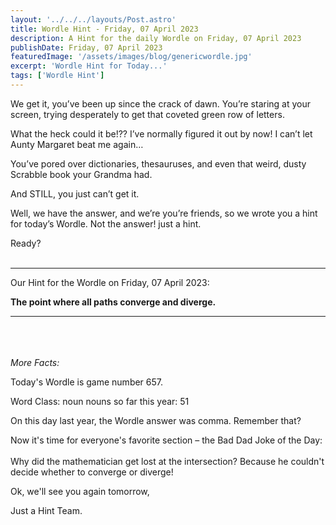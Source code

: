```yaml
---
layout: '../../../layouts/Post.astro'
title: Wordle Hint - Friday, 07 April 2023
description: A Hint for the daily Wordle on Friday, 07 April 2023
publishDate: Friday, 07 April 2023
featuredImage: '/assets/images/blog/genericwordle.jpg'
excerpt: 'Wordle Hint for Today...'
tags: ['Wordle Hint']
---
```


We get it, you’ve been up since the crack of dawn. You’re staring at your screen, trying desperately to get that coveted green row of letters. 

What the heck could it be!??
I’ve normally figured it out by now!
I can’t let Aunty Margaret beat me again… 

You’ve pored over dictionaries, thesauruses, and even that weird, dusty Scrabble book your Grandma had.

And STILL, you just can’t get it. 

Well, we have the answer, and we’re you’re friends, so we wrote you a hint for today’s Wordle.
Not the answer! just a hint. 

Ready?<br /><br />

----

Our Hint for the Wordle on Friday, 07 April 2023:

**The point where all paths converge and diverge.** 


----

<br /><br /><br />*More Facts:*

Today's Wordle is game number 657.

Word Class: noun nouns so far this year: 51 

On this day last year, the Wordle answer was comma. Remember that? 

Now it's time for everyone's favorite section – the Bad Dad Joke of the Day:<br /><br />Why did the mathematician get lost at the intersection? Because he couldn't decide whether to converge or diverge! 

Ok, we'll see you again tomorrow, 

Just a Hint Team.